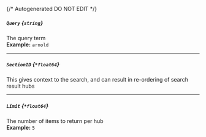 {/* Autogenerated DO NOT EDIT  */}
##### `Query` *{`string`}*
The query term
<br/>
**Example:** `arnold`

---
##### `SectionID` *{`*float64`}*
This gives context to the search, and can result in re\-ordering of search result hubs

---
##### `Limit` *{`*float64`}*
The number of items to return per hub
<br/>
**Example:** `5`


